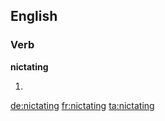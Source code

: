 ==English==

===Verb===
'''nictating'''

# {{present participle of|nictate}}

[[de:nictating]]
[[fr:nictating]]
[[ta:nictating]]